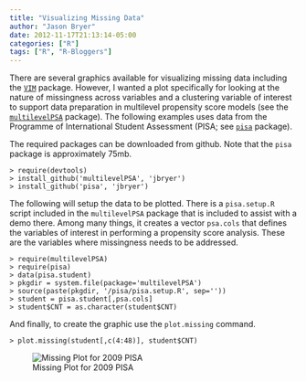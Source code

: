 ```yaml
---
title: "Visualizing Missing Data"
author: "Jason Bryer"
date: 2012-11-17T21:13:14-05:00
categories: ["R"]
tags: ["R", "R-Bloggers"]
---
```


There are several graphics available for visualizing missing data including the [`VIM`](http://cran.r-project.org/web/packages/VIM/index.html) package. However, I wanted a plot specifically for looking at the nature of missingness across variables and a clustering variable of interest to support data preparation in multilevel propensity score models (see the [`multilevelPSA`](http://jbryer.github.com/multilevelPSA) package). The following examples uses data from the Programme of International Student Assessment (PISA; see [`pisa`](http://jbryer.github.com/pisa) package).

The required packages can be downloaded from github. Note that the `pisa` package is approximately 75mb.

	> require(devtools)
	> install_github('multilevelPSA', 'jbryer')
	> install_github('pisa', 'jbryer')

The following will setup the data to be plotted. There is a `pisa.setup.R` script included in the `multilevelPSA` package that is included to assist with a demo there. Among many things, it creates a vector `psa.cols` that defines the variables of interest in performing a propensity score analysis. These are the variables where missingness needs to be addressed.

	> require(multilevelPSA)
	> require(pisa)
	> data(pisa.student)
	> pkgdir = system.file(package='multilevelPSA')
	> source(paste(pkgdir, '/pisa/pisa.setup.R', sep=''))
	> student = pisa.student[,psa.cols]
	> student$CNT = as.character(student$CNT)

And finally, to create the graphic use the `plot.missing` command.

	> plot.missing(student[,c(4:48)], student$CNT)

![Missing Plot for 2009 PISA](http://jason.bryer.org/images/pisa-missing.png)
